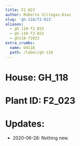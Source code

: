 ```yaml
---
title: F2_023
author: Roberto Villegas-Diaz
slug: 'gh-118/f2-023'
aliases:
  - gh_118-f2_023
  - gh-118-f2-023
  - gh118-f2023
extra_crumbs:
  name: GH118
  path: /label/gh-118
---
```


# **House**: GH_118
# **Plant ID**: F2_023
# **Updates**: 
 - 2020-06-28: Nothing new.
